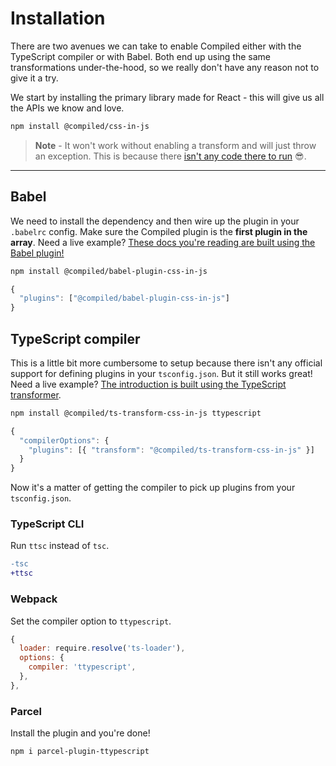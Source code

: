 # Installation

There are two avenues we can take to enable Compiled either with the TypeScript compiler or with Babel.
Both end up using the same transformations under-the-hood,
so we really don't have any reason not to give it a try.

We start by installing the primary library made for React -
this will give us all the APIs we know and love.

```bash
npm install @compiled/css-in-js
```

> **Note** - It won't work without enabling a transform and will just throw an exception.
> This is because there [isn't any code there to run](https://github.com/atlassian-labs/compiled-css-in-js/blob/master/packages/css-in-js/src/styled/index.tsx#L26) 😎.

---

## Babel

We need to install the dependency and then wire up the plugin in your `.babelrc` config.
Make sure the Compiled plugin is the **first plugin in the array**.
Need a live example?
[These docs you're reading are built using
the Babel plugin!](https://github.com/compiled/website/tree/master/packages/docs)

```bash
npm install @compiled/babel-plugin-css-in-js
```

```jsx
{
  "plugins": ["@compiled/babel-plugin-css-in-js"]
}
```

## TypeScript compiler

This is a little bit more cumbersome to setup because there isn't any official support for defining plugins in your `tsconfig.json`.
But it still works great!
Need a live example?
[The introduction is built using
the TypeScript transformer](https://github.com/compiled/website/tree/master/packages/introduction).

```bash
npm install @compiled/ts-transform-css-in-js ttypescript
```

```jsx
{
  "compilerOptions": {
    "plugins": [{ "transform": "@compiled/ts-transform-css-in-js" }]
  }
}
```

Now it's a matter of getting the compiler to pick up plugins from your `tsconfig.json`.

### TypeScript CLI

Run `ttsc` instead of `tsc`.

```diff
-tsc
+ttsc
```

### Webpack

Set the compiler option to `ttypescript`.

```jsx
{
  loader: require.resolve('ts-loader'),
  options: {
    compiler: 'ttypescript',
  },
},
```

### Parcel

Install the plugin and you're done!

```bash
npm i parcel-plugin-ttypescript
```
